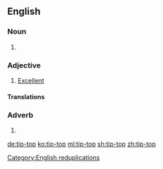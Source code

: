 ==English==

===Noun===
{{en-noun|head=[[tip]]-[[top]]}}

# {{alternative spelling of|tiptop}}

===Adjective===
{{en-adj|-|head=[[tip]]-[[top]]}}

# [[excellent|Excellent]]

====Translations====
{{trans-see|excellent}}

===Adverb===
{{en-adv|-|head=[[tip]]-[[top]]}}

# {{alternative spelling of|tiptop}}

[[Category:English reduplications]]

[[de:tip-top]]
[[ko:tip-top]]
[[ml:tip-top]]
[[sh:tip-top]]
[[zh:tip-top]]
